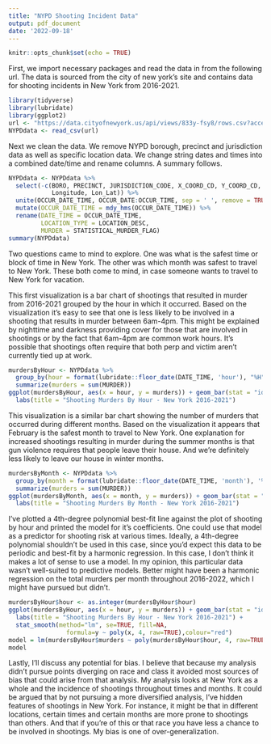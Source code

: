 ```yaml
---
title: "NYPD Shooting Incident Data"
output: pdf_document
date: '2022-09-18'
---
```


```r
knitr::opts_chunk$set(echo = TRUE)
```

First, we import necessary packages and read the data in from the following url. The data is sourced from the city of new york's site and contains data for shooting incidents in New York from 2016-2021.

```r
library(tidyverse)
library(lubridate)
library(ggplot2)
url <- "https://data.cityofnewyork.us/api/views/833y-fsy8/rows.csv?accessType=DOWNLOAD"
NYPDdata <- read_csv(url)
```

Next we clean the data. We remove NYPD borough, precinct and jurisdiction data as well as specific location data. We change string dates and times into a combined date/time and rename columns. A summary follows.

```r
NYPDdata <- NYPDdata %>% 
  select(-c(BORO, PRECINCT, JURISDICTION_CODE, X_COORD_CD, Y_COORD_CD, Latitude, 
            Longitude, Lon_Lat)) %>%
  unite(OCCUR_DATE_TIME, OCCUR_DATE:OCCUR_TIME, sep = ' ', remove = TRUE) %>%
  mutate(OCCUR_DATE_TIME = mdy_hms(OCCUR_DATE_TIME)) %>%
  rename(DATE_TIME = OCCUR_DATE_TIME,
         LOCATION_TYPE = LOCATION_DESC,
         MURDER = STATISTICAL_MURDER_FLAG)
summary(NYPDdata)
```

Two questions came to mind to explore. One was what is the safest time or block of time in New York. The other was which month was safest to travel to New York. These both come to mind, in case someone wants to travel to New York for vacation. 

This first visualization is a bar chart of shootings that resulted in murder from 2016-2021 grouped by the hour in which it occurred. Based on the visualization it's easy to see that one is less likely to be involved in a shooting that results in murder between 6am-4pm. This might be explained by nighttime and darkness providing cover for those that are involved in shootings or by the fact that 6am-4pm are common work hours. It's possible that shootings often require that both perp and victim aren't currently tied up at work. 

```r
murdersByHour <- NYPDdata %>% 
  group_by(hour = format(lubridate::floor_date(DATE_TIME, 'hour'), "%H")) %>%
  summarize(murders = sum(MURDER))
ggplot(murdersByHour, aes(x = hour, y = murders)) + geom_bar(stat = "identity") + 
  labs(title = "Shooting Murders By Hour - New York 2016-2021")
```

This visualization is a similar bar chart showing the number of murders that occurred during different months. Based on the visualization it appears that February is the safest month to travel to New York. One explanation for increased shootings resulting in murder during the summer months is that gun violence requires that people leave their house. And we're definitely less likely to leave our house in winter months.

```r
murdersByMonth <- NYPDdata %>%
  group_by(month = format(lubridate::floor_date(DATE_TIME, 'month'), '%m')) %>%
  summarize(murders = sum(MURDER))
ggplot(murdersByMonth, aes(x = month, y = murders)) + geom_bar(stat = "identity") + 
  labs(title = "Shooting Murders By Month - New York 2016-2021")
```

I've plotted a 4th-degree polynomial best-fit line against the plot of shooting by hour and printed the model for it's coefficients. One could use that model as a predictor for shooting risk at various times. Ideally, a 4th-degree polynomial shouldn't be used in this case, since you'd expect this data to be periodic and best-fit by a harmonic regression. In this case, I don't think it makes a lot of sense to use a model. In my opinion, this particular data wasn't well-suited to predictive models. Better might have been a harmonic regression on the total murders per month throughout 2016-2022, which I might have pursued but didn't. 

```r
murdersByHour$hour <- as.integer(murdersByHour$hour)
ggplot(murdersByHour, aes(x = hour, y = murders)) + geom_bar(stat = "identity") + 
  labs(title = "Shooting Murders By Hour - New York 2016-2021") +
  stat_smooth(method="lm", se=TRUE, fill=NA,
                formula=y ~ poly(x, 4, raw=TRUE),colour="red")
model = lm(murdersByHour$murders ~ poly(murdersByHour$hour, 4, raw=TRUE))
model

```

Lastly, I'll discuss any potential for bias. I believe that because my analysis didn't pursue points diverging on race and class it avoided most sources of bias that could arise from that analysis. My analysis looks at New York as a whole and the incidence of shootings throughout times and months. It could be argued that by not pursuing a more diversified analysis, I've hidden features of shootings in New York. For instance, it might be that in different locations, certain times and certain months are more prone to shootings than others. And that if you're of this or that race you have less a chance to be involved in shootings. My bias is one of over-generalization. 